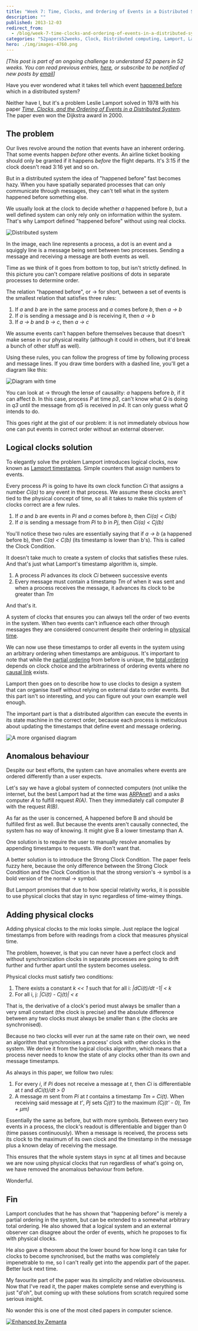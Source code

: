 ```yaml
---
title: "Week 7: Time, Clocks, and Ordering of Events in a Distributed System"
description: ""
published: 2013-12-03
redirect_from:
  - /blog/week-7-time-clocks-and-ordering-of-events-in-a-distributed-system/swizec/6444
categories: "52papers52weeks, Clock, Distributed computing, Lamport, Lamport timestamps, Learning, Partially ordered set, Personal, time, Total order, Papers"
hero: ./img/images-4760.png
---
```


_\[This post is part of an ongoing challenge to understand 52 papers in 52 weeks. You can read previous entries, [here](https://swizec.com/blog/category/52-papers-in-52-weeks), or subscribe to be notified of new posts by [email](http://swiz.ec/52papers-list)]_

Have you ever wondered what it takes tell which event [happened before](http://en.wikipedia.org/wiki/Happened-before "Happened-before") which in a distributed system?

Neither have I, but it's a problem Leslie Lamport solved in 1978 with his paper [_Time, Clocks, and the Ordering of Events in a Distributed System_](http://www.stanford.edu/class/cs240/readings/lamport.pdf). The paper even won the Dijkstra award in 2000.

## The problem

Our lives revolve around the notion that events have an inherent ordering. That some events happen _before_ other events. An airline ticket booking should only be granted if it happens _before_ the flight departs. It's 3:15 if the clock doesn't read 3:16 yet and so on.

But in a distributed system the idea of "happened before" fast becomes hazy. When you have spatially separated processes that can only communicate through messages, they can't tell what in the system happened before something else.

We usually look at the clock to decide whether _a_ happened before _b_, but a well defined system can only rely only on information within the system. That's why Lamport defined "happened before" without using real clocks.

![Distributed system](./img/images-4760.png "Distributed system")

In the image, each line represents a process, a dot is an event and a squiggly line is a message being sent between two processes. Sending a message and receiving a message are both events as well.

Time as we think of it goes from bottom to top, but isn't strictly defined. In this picture you can't compare relative positions of dots in separate processes to determine order.

The relation "happened before", or → for short, between a set of events is the smallest relation that satisfies three rules:

1.  If _a_ and _b_ are in the same process and _a_ comes before _b_, then _a → b_
2.  If _a_ is sending a message and _b_ is receiving it, then _a → b_
3.  If _a → b_ and _b → c_, then _a → c_

We assume events can't happen before themselves because that doesn't make sense in our physical reality (although it could in others, but it'd break a bunch of other stuff as well).

Using these rules, you can follow the progress of time by following process and message lines. If you draw time borders with a dashed line, you'll get a diagram like this:

![Diagram with time](./img/images-4761.png "Diagram with time")

You can look at → through the lense of causality: _a_ happens before _b_, if it can affect _b_. In this case, process _P_ at time _p3_, can't know what _Q_ is doing in _q3_ until the message from _q5_ is received in _p4_. It can only guess what _Q_ intends to do.

This goes right at the gist of our problem: it is not immediately obvious how one can put events in correct order without an external observer.

## Logical clocks solution

To elegantly solve the problem Lamport introduces logical clocks, now known as [Lamport timestamps](http://en.wikipedia.org/wiki/Lamport_timestamps "Lamport timestamps"). Simple counters that assign numbers to events.

Every process _Pi_ is going to have its own clock function _Ci_ that assigns a number _Ci(a)_ to any event in that process. We assume these clocks aren't tied to the physical concept of time, so all it takes to make this system of clocks correct are a few rules.

1.  If _a_ and _b_ are events in _Pi_ and _a_ comes before _b_, then _Ci(a) &lt; Ci(b)_
2.  If _a_ is sending a message from _Pi_ to _b_ in _Pj_, then _Ci(a) &lt; Cj(b)_

You'll notice these two rules are essentially saying that if _a → b_ (a happened before b), then _C(a) &lt; C(b)_ (its timestamp is lower than b's). This is called the Clock Condition.

It doesn't take much to create a system of clocks that satisfies these rules. And that's just what Lamport's timestamp algorithm is, simple.

1.  A process _Pi_ advances its clock _Ci_ between successive events
2.  Every message must contain a timestamp _Tm_ of when it was sent and when a process receives the message, it advances its clock to be greater than _Tm_

And that's it.

A system of clocks that ensures you can always tell the order of two events in the system. When two events can't influence each other through messages they are considered concurrent despite their ordering in [physical time](http://en.wikipedia.org/wiki/Time "Time").

We can now use these timestamps to order all events in the system using an arbitrary ordering when timestamps are ambiguous. It's important to note that while the [partial ordering](http://en.wikipedia.org/wiki/Partially_ordered_set "Partially ordered set") from before is unique, the [total ordering](http://en.wikipedia.org/wiki/Total_order "Total order") depends on clock choice and the arbitrariness of ordering events where no [causal link](http://en.wikipedia.org/wiki/Causality "Causality") exists.

Lamport then goes on to describe how to use clocks to design a system that can organise itself without relying on external data to order events. But this part isn't so interesting, and you can figure out your own example well enough.

The important part is that a distributed algorithm can execute the events in its state machine in the correct order, because each process is meticulous about updating the timestamps that define event and message ordering.

![A more organised diagram](./img/images-4773.png "A more organised diagram")

## Anomalous behaviour

Despite our best efforts, the system can have anomalies where events are ordered differently than a user expects.

Let's say we have a global system of connected computers (not unlike the internet, but the best Lamport had at the time was [ARPAnet](http://en.wikipedia.org/wiki/ARPANET "ARPANET")) and a asks computer _A_ to fulfill request _R(A)_. Then they immediately call computer _B_ with the request _R(B)_.

As far as the user is concerned, A happened before B and should be fulfilled first as well. But because the events aren't causally connected, the system has no way of knowing. It might give B a lower timestamp than A.

One solution is to require the user to manually resolve anomalies by appending timestamps to requests. We don't want that.

A better solution is to introduce the Strong Clock Condition. The paper feels fuzzy here, because the only difference between the Strong Clock Condition and the Clock Condition is that the strong version's → symbol is a bold version of the normal → symbol.

But Lamport promises that due to how special relativity works, it is possible to use physical clocks that stay in sync regardless of time-wimey things.

## Adding physical clocks

Adding physical clocks to the mix looks simple. Just replace the logical timestamps from before with readings from a clock that measures physical time.

The problem, however, is that you can never have a perfect clock and without synchronization clocks in separate processes are going to drift further and further apart until the system becomes useless.

Physical clocks must satisfy two conditions:

1.  There exists a constant _k &lt;&lt; 1_ such that for all i: _|dCi(t)/dt -1| &lt; k_
2.  For all i, j: _|Ci(t) - Cj(t)| &lt; ε_

That is, the derivative of a clock's period must always be smaller than a very small constant (the clock is precise) and the absolute difference between any two clocks must always be smaller than ε (the clocks are synchronised).

Because no two clocks will ever run at the same rate on their own, we need an algorithm that synchronises a process' clock with other clocks in the system. We derive it from the logical clocks algorithm, which means that a process never needs to know the state of any clocks other than its own and message timestamps.

As always in this paper, we follow two rules:

1.  For every _i_, if _Pi_ does not receive a message at _t_, then _Ci_ is differentiable at _t_ and _dCi(t)/dt > 0_
2.  A message _m_ sent from _Pi_ at _t_ contains a timestamp _Tm = Ci(t)_. When receiving said message at _t'_, _Pj_ sets _Cj(t')_ to the maximum _(Cj(t' - 0), Tm + μm)_

Essentially the same as before, but with more symbols. Between every two events in a process, the clock's readout is differentiable and bigger than 0 (time passes continuously). When a message is received, the process sets its clock to the maximum of its own clock and the timestamp in the message plus a known delay of receiving the message.

This ensures that the whole system stays in sync at all times and because we are now using physical clocks that run regardless of what's going on, we have removed the anomalous behaviour from before.

Wonderful.

## Fin

Lamport concludes that he has shown that "happening before" is merely a partial ordering in the system, but can be extended to a somewhat arbitrary total ordering. He also showed that a logical system and an external observer can disagree about the order of events, which he proposes to fix with physical clocks.

He also gave a theorem about the lower bound for how long it can take for clocks to become synchronised, but the maths was completely impenetrable to me, so I can't really get into the appendix part of the paper. Better luck next time.

My favourite part of the paper was its simplicity and relative obviousness. Now that I've read it, the paper makes complete sense and everything is just "d'oh", but coming up with these solutions from scratch required some serious insight.

No wonder this is one of the most cited papers in computer science.

[![Enhanced by Zemanta](https://img.zemanta.com/zemified_e.png?x-id=797ec3ec-ebad-4c86-8c4f-0ed17595b04b)](http://www.zemanta.com/?px "Enhanced by Zemanta")
